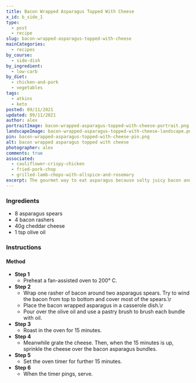 ```yaml
---
title: Bacon Wrapped Asparagus Topped With Cheese
x_id: b_side_1
type:
  - post
  - recipe
slug: bacon-wrapped-asparagus-topped-with-cheese
mainCategories: 
  - recipes
by_course:
  - side-dish
by_ingredient:
  - low-carb
by_diet:
  - chicken-and-pork
  - vegetables
tags:
  - atkins
  - keto
posted: 09/11/2021
updated: 09/11/2021
author: alex
portraitImage: bacon-wrapped-asparagus-topped-with-cheese-portrait.png
landscapeImage: bacon-wrapped-asparagus-topped-with-cheese-landscape.png
pin: bacon-wrapped-asparagus-topped-with-cheese-pin.png
alt: bacon wrapped asparagus topped with cheese
photographer: alex
comments: true
associated: 
  - cauliflower-crispy-chicken
  - fried-pork-chop
  - grilled-lamb-chops-with-allspice-and-rosemary
excerpt: The gourmet way to eat asparagus because salty juicy bacon and melted bubbling cheese make everything taste great.
---
```


<Ingredients>

### Ingredients

  - 8 asparagus spears
  - 4 bacon rashers
  - 40g cheddar cheese
  - 1 tsp olive oil

</Ingredients>

<Instructions>

### Instructions

#### Method

  - **Step 1**
    - Preheat a fan-assisted oven to 200° C.
  - **Step 2**
    - Wrap one rasher of bacon around two asparagus spears. Try to wind the bacon from top to bottom and cover most of the spears.\r
    - Place the bacon wrapped asparagus in a casserole dish.\r
    - Pour over the olive oil and use a pastry brush to brush each bundle with oil.
  - **Step 3**
    - Roast in the oven for 15 minutes.
  - **Step 4**
    - Meanwhile grate the cheese. Then, when the 15 minutes is up, sprinkle the cheese over the bacon asparagus bundles.
  - **Step 5**
    - Set the oven timer for further 15 minutes.
  - **Step 6**
    - When the timer pings, serve.

</Instructions>
